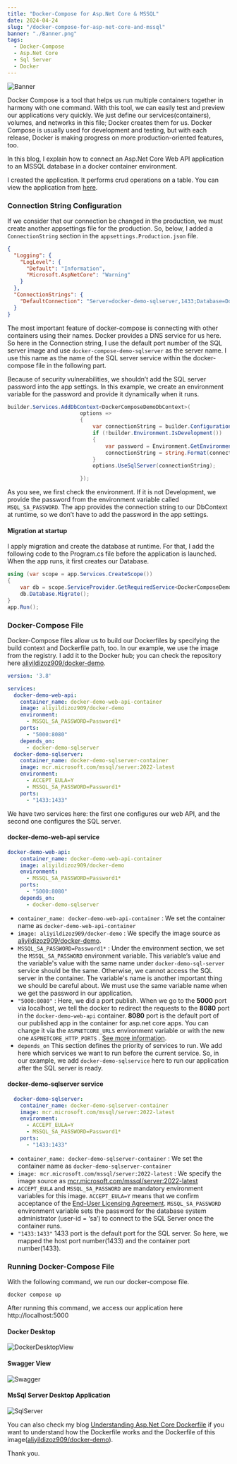 ```yaml
---
title: "Docker-Compose for Asp.Net Core & MSSQL"
date: 2024-04-24
slug: "/docker-compose-for-asp-net-core-and-mssql"
banner: "./Banner.png"
tags:
  - Docker-Compose
  - Asp.Net Core
  - Sql Server
  - Docker
---
```


![Banner](./Banner.png)

Docker Compose is a tool that helps us run multiple containers together in harmony with one command. With this tool, we can easily test and preview our applications very quickly. We just define our services(containers), volumes, and networks in this file; Docker creates them for us. Docker Compose is usually used for development and testing, but with each release, Docker is making progress on more production-oriented features, too.

In this blog, I explain how to connect an Asp.Net Core Web API application to an MSSQL database in a docker container environment.

I created the application. It performs crud operations on a table. You can view the application from [here](https://github.com/aliyildizoz/DockerDemo/tree/docker-compose-demo).

### Connection String Configuration
If we consider that our connection be changed in the production, we must create another appsettings file for the production. So, below, I added a `ConnectionString` section in the `appsettings.Production.json` file.

```json
{
  "Logging": {
    "LogLevel": {
      "Default": "Information",
      "Microsoft.AspNetCore": "Warning"
    }
  },
  "ConnectionStrings": {
    "DefaultConnection": "Server=docker-demo-sqlserver,1433;Database=DockerComposeDemo;User=sa;Password={0};TrustServerCertificate=True"
  }
}
```
The most important feature of docker-compose is connecting with other containers using their names. Docker provides a DNS service for us here. So here in the Connection string, I use the default port number of the SQL server image and use `docker-compose-demo-sqlserver` as the server name. I use this name as the name of the SQL server service within the docker-compose file in the following part.

Because of security vulnerabilities, we shouldn’t add the SQL server password into the app settings. In this example, we create an environment variable for the password and provide it dynamically when it runs.

```cs
builder.Services.AddDbContext<DockerComposeDemoDbContext>(
                       options =>
                       {
                           var connectionString = builder.Configuration.GetConnectionString("DefaultConnection");
                           if (!builder.Environment.IsDevelopment())
                           {
                               var password = Environment.GetEnvironmentVariable("MSSQL_SA_PASSWORD");
                               connectionString = string.Format(connectionString, password);
                           }
                           options.UseSqlServer(connectionString);

                       });
```
As you see, we first check the environment. If it is not Development, we provide the password from the environment variable called `MSQL_SA_PASSWORD`. The app provides the connection string to our DbContext at runtime, so we don’t have to add the password in the app settings.

#### Migration at startup
I apply migration and create the database at runtime. For that, I add the following code to the Program.cs file before the application is launched. When the app runs, it first creates our Database.

```c#
using (var scope = app.Services.CreateScope())
{
    var db = scope.ServiceProvider.GetRequiredService<DockerComposeDemoDbContext>();
    db.Database.Migrate();
}
app.Run();
```

### Docker-Compose File
Docker-Compose files allow us to build our Dockerfiles by specifying the build context and Dockerfile path, too. In our example, we use the image from the registry. I add it to the Docker hub; you can check the repository here [aliyildizoz909/docker-demo](https://hub.docker.com/r/aliyildizoz909/docker-demo).

```yaml withLineNumbers
version: '3.8'

services:
  docker-demo-web-api:
    container_name: docker-demo-web-api-container
    image: aliyildizoz909/docker-demo
    environment:
      - MSSQL_SA_PASSWORD=Password1*
    ports:
      - "5000:8080"
    depends_on:
      - docker-demo-sqlserver    
  docker-demo-sqlserver:
    container_name: docker-demo-sqlserver-container
    image: mcr.microsoft.com/mssql/server:2022-latest
    environment:
      - ACCEPT_EULA=Y
      - MSSQL_SA_PASSWORD=Password1*
    ports:
      - "1433:1433"
```

We have two services here: the first one configures our web API, and the second one configures the SQL server.

#### docker-demo-web-api service

```yaml
docker-demo-web-api:
    container_name: docker-demo-web-api-container
    image: aliyildizoz909/docker-demo
    environment:
      - MSSQL_SA_PASSWORD=Password1*
    ports:
      - "5000:8080"
    depends_on:
      - docker-demo-sqlserver    
```
* `container_name: docker-demo-web-api-container` : We set the container name as `docker-demo-web-api-container`
* `image: aliyildizoz909/docker-demo` : We specify the image source as [aliyildizoz909/docker-demo](https://hub.docker.com/r/aliyildizoz909/docker-demo).
* `MSSQL_SA_PASSWORD=Password1*` : Under the environment section, we set the `MSSQL_SA_PASSWORD` environment variable. This variable’s value and the variable's value with the same name under `docker-demo-sql-server` service should be the same. Otherwise, we cannot access the SQL server in the container. The variable's name is another important thing we should be careful about. We must use the same variable name when we get the password in our application.
* `"5000:8080"` : Here, we did a port publish. When we go to the **5000** port via localhost, we tell the docker to redirect the requests to the **8080** port in the `docker-demo-web-api` container. **8080** port is the default port of our published app in the container for asp.net core apps. You can change it via the `ASPNETCORE_URLS` environment variable or with the new one `ASPNETCORE_HTTP_PORTS` . [See more information](https://learn.microsoft.com/en-us/dotnet/core/compatibility/containers/8.0/aspnet-port).
* `depends_on` This section defines the priority of services to run. We add here which services we want to run before the current service. So, in our example, we add `docker-demo-sqlservice` here to run our application after the SQL server is ready.

#### docker-demo-sqlserver service

```yaml
  docker-demo-sqlserver:
    container_name: docker-demo-sqlserver-container
    image: mcr.microsoft.com/mssql/server:2022-latest
    environment:
      - ACCEPT_EULA=Y
      - MSSQL_SA_PASSWORD=Password1*
    ports:
      - "1433:1433"
```
* `container_name: docker-demo-sqlserver-container` : We set the container name as `docker-demo-sqlserver-container`
* `image: mcr.microsoft.com/mssql/server:2022-latest` : We specify the image source as [mcr.microsoft.com/mssql/server:2022-latest](https://hub.docker.com/_/microsoft-mssql-server)
* `ACCEPT_EULA` and `MSSQL_SA_PASSWORD` are mandatory environment variables for this image. `ACCEPT_EULA=Y` means that we confirm acceptance of the [End-User Licensing Agreement](https://go.microsoft.com/fwlink/?linkid=857698). `MSSQL_SA_PASSWORD` environment variable sets the password for the database system administrator (user-id = ‘sa’) to connect to the SQL Server once the container runs.
* `"1433:1433"` 1433 port is the default port for the SQL server. So here, we mapped the host port number(1433) and the container port number(1433).


### Running Docker-Compose File
With the following command, we run our docker-compose file.
```
docker compose up
```
After running this command, we access our application here http://localhost:5000

#### Docker Desktop
![DockerDesktopView](./DockerDesktopView.png)

#### Swagger View
![Swagger](./Swagger.png)

#### MsSql Server Desktop Application 
![SqlServer](./SqlServer.png)

You can also check my blog [Understanding Asp.Net Core Dockerfile](/understanding-asp-net-core-dockerfile) if you want to understand how the Dockerfile works and the Dockerfile of this image([aliyildizoz909/docker-demo](https://hub.docker.com/r/aliyildizoz909/docker-demo)).

Thank you.